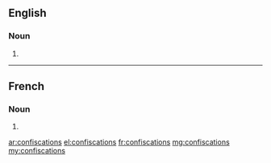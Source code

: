 ==English==

===Noun===
{{head|en|plural}}

# {{plural of|confiscation|lang=en}}

----

==French==

===Noun===
{{head|fr|plural}}

# {{plural of|confiscation|lang=fr}}

[[ar:confiscations]]
[[el:confiscations]]
[[fr:confiscations]]
[[mg:confiscations]]
[[my:confiscations]]
